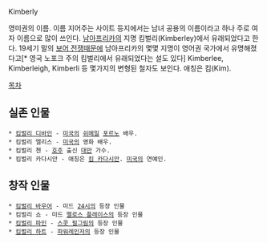 Kimberly

영미권의 이름. 이름 지어주는 사이트 등지에서는 남녀 공용의 이름이라고 하나 주로 여자 이름으로 많이 쓰인다. [[남아프리카]]의 지명 킴벌리(Kimberley)에서 유래되었다고 한다. 19세기 말의 [[보어 전쟁]]때문에 남아프리카의 몇몇 지명이 영어권 국가에서 유명해졌다고[* 영국 노포크 주의 킴벌리에서 유래되었다는 설도 있다]
Kimberlee, Kimberleigh, Kimberli 등 몇가지의 변형된 철자도 보인다. 애칭은 킴(Kim).

[[목차]]

== 실존 인물 ==
 * [[킴벌리 디바인]] - [[미국]]의 [[쉬메일]] [[포르노]] 배우.
 * 킴벌리 엘리스 - [[미국]]의 영화 배우.
 * 킴벌리 첸 - [[호주]] 출신 [[대만]] 가수.
 * 킴벌리 카다시안 - 애칭은 [[킴 카다시안]]. [[미국]]의 연예인.

== 창작 인물 ==
 * [[킴벌리 바우어]] - 미드 [[24시]]의 등장 인물
 * 킴벌리 쇼 - 미드 [[멜로스 플레이스]]의 등장 인물 
 * [[킴벌리 파인]] - [[스콧 필그림]]의 등장 인물 
 * [[킴벌리 하트]] - [[파워레인저]]의 등장 인물



